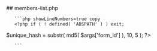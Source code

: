

<div class="phpdocumentor-element -file">
    ## members-list.php

        

    
       ```php showLineNumbers=true copy
       <?php if ( ! defined( 'ABSPATH' ) ) exit;

$unique_hash = substr( md5( $args['form_id'] ), 10, 5 ); ?>

<script type="text/template" id="tmpl-um-member-list-<?php echo esc_attr( $unique_hash ) ?>">
	<div class="um-members um-members-list">

		<# if ( data.length > 0 ) { #>
			<# _.each( data, function( user, key, list ) { #>

				<div id="um-member-{{{user.card_anchor}}}-<?php echo esc_attr( $unique_hash ) ?>" class="um-member um-role-{{{user.role}}} {{{user.account_status}}} <?php if ( $cover_photos ) { echo 'with-cover'; } ?>">
					<span class="um-member-status {{{user.account_status}}}">
						{{{user.account_status_name}}}
					</span>
					<div class="um-member-card-container">
						<?php if ( $profile_photo ) { ?>
							<div class="um-member-photo radius-<?php echo esc_attr( UM()->options()->get( 'profile_photocorner' ) ); ?>">
								<a href="{{{user.profile_url}}}" title="<# if ( user.display_name ) { #>{{{user.display_name}}}<# } #>">
									{{{user.avatar}}}

									<?php do_action( 'um_members_list_in_profile_photo_tmpl', $args ); ?>
								</a>
							</div>
						<?php } ?>

						<div class="um-member-card <?php echo ! $profile_photo ? 'no-photo' : '' ?>">
							<div class="um-member-card-content">
								<div class="um-member-card-header">
									<?php if ( $show_name ) { ?>
										<# if ( user.display_name_html ) { #>
											<div class="um-member-name">
												<a href="{{{user.profile_url}}}" title="<# if ( user.display_name ) { #>{{{user.display_name}}}<# } #>">
													{{{user.display_name_html}}}
												</a>
											</div>
										<# } #>
									<?php } ?>

									{{{user.hook_just_after_name}}}

									<?php do_action( 'um_members_list_after_user_name_tmpl', $args ); ?>

									{{{user.hook_after_user_name}}}
								</div>

								<?php if ( $show_tagline && ! empty( $tagline_fields ) && is_array( $tagline_fields ) ) {
									foreach ( $tagline_fields as $key ) {
										if ( empty( $key ) ) {
											continue;
										} ?>

										<# if ( typeof user['<?php echo $key; ?>'] !== 'undefined' ) { #>
											<div class="um-member-tagline um-member-tagline-<?php echo esc_attr( $key ); ?>"
											     data-key="<?php echo esc_attr( $key ); ?>">
												{{{user['<?php echo $key; ?>']}}}
											</div>
										<# } #>

									<?php }
								}

								if ( $show_userinfo ) { ?>

									<# var $show_block = false; #>

									<?php foreach ( $reveal_fields as $k => $key ) {
										if ( empty( $key ) ) {
											unset( $reveal_fields[ $k ] );
										} ?>

										<# if ( typeof user['<?php echo $key; ?>'] !== 'undefined' ) {
											$show_block = true;
										} #>
									<?php }

									if ( $show_social ) { ?>
										<# if ( ! $show_block ) { #>
											<# $show_block = user.social_urls #>
										<# } #>
									<?php } ?>

									<# if ( $show_block ) { #>
										<div class="um-member-meta-main<?php if ( ! $userinfo_animate ) { echo ' no-animate'; } ?>">

											<div class="um-member-meta">
												<?php foreach ( $reveal_fields as $key ) { ?>

													<# if ( typeof user['<?php echo $key; ?>'] !== 'undefined' ) { #>
													<div class="um-member-metaline um-member-metaline-<?php echo $key; ?>">
														<strong>{{{user['label_<?php echo $key;?>']}}}:</strong>&nbsp;{{{user['<?php echo $key;?>']}}}
													</div>
													<# } #>

												<?php }

												if ( $show_social ) { ?>
													<div class="um-member-connect">
														{{{user.social_urls}}}
													</div>
												<?php } ?>
											</div>
										</div>
									<# } #>
								<?php } ?>
							</div>

							<div class="um-member-card-actions">

								<# if ( Object.keys( user.dropdown_actions ).length > 0 ) { #>
									<div class="um-member-cog">
										<a href="javascript:void(0);" class="um-member-actions-a">
											<i class="um-faicon-cog"></i>
										</a>
										<?php UM()->member_directory()->dropdown_menu_js( '.um-member-cog', 'click', 'user' ); ?>
									</div>
								<# } #>

							</div>

						</div>
					</div>
					<div class="um-member-card-footer <?php echo ! $profile_photo ? 'no-photo' : '' ?> <?php if ( $show_userinfo && $userinfo_animate ) { ?><# if ( ! $show_block ) { #>no-reveal<# } #><?php } ?>">

						<div class="um-member-card-footer-buttons">
							<?php do_action( 'um_members_list_just_after_actions_tmpl', $args ); ?>
						</div>

						<?php if ( $show_userinfo && $userinfo_animate ) { ?>
							<# if ( $show_block ) { #>
								<div class="um-member-card-reveal-buttons">
									<div class="um-member-more">
										<a href="javascript:void(0);"><i class="um-faicon-angle-down"></i></a>
									</div>
									<div class="um-member-less">
										<a href="javascript:void(0);"><i class="um-faicon-angle-up"></i></a>
									</div>
								</div>
							<# } #>
						<?php } ?>
					</div>
				</div>

			<# }); #>
		<# } else { #>

			<div class="um-members-none">
				<p><?php echo $no_users; ?></p>
			</div>

		<# } #>

	</div>
</script>

       ```
</div>
